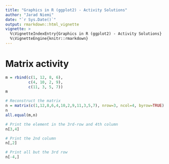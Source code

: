 ```yaml
---
title: "Graphics in R (ggplot2) - Activity Solutions"
author: "Jarad Niemi"
date: "`r Sys.Date()`"
output: rmarkdown::html_vignette
vignette: >
  %\VignetteIndexEntry{Graphics in R (ggplot2) - Activity Solutions}
  %\VignetteEngine{knitr::rmarkdown}
---
```




# <a name="matrix"></a> Matrix activity

```r
m = rbind(c(1, 12, 8, 6),
          c(4, 10, 2, 9),
          c(11, 3, 5, 7))
m

# Reconstruct the matrix 
n = matrix(c(1,12,8,6,4,10,2,9,11,3,5,7), nrow=3, ncol=4, byrow=TRUE)
n
all.equal(m,n)

# Print the element in the 3rd-row and 4th column
n[3,4]

# Print the 2nd column
n[,2]

# Print all but the 3rd row
n[-4,]
```
